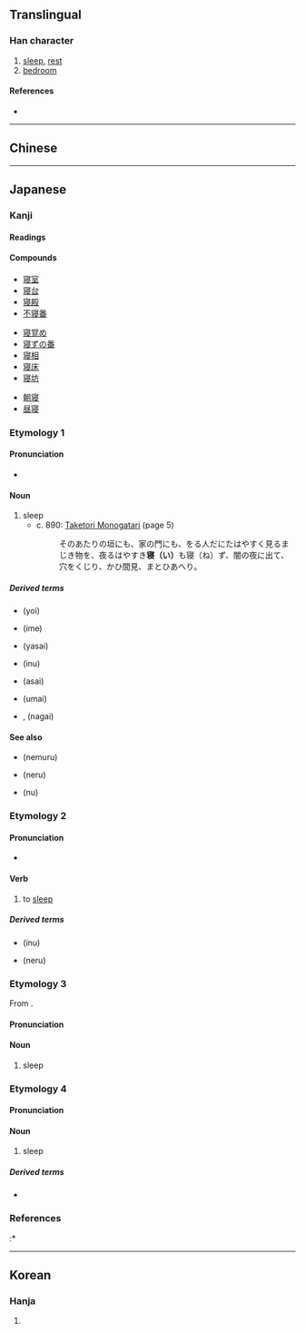{{character info/new}}
{{also|寢}}
==Translingual==

===Han character===
{{Han char|rn=40|rad=宀|as=10|sn=13|four=|canj=JLME|ids=⿱宀⿰丬𠬶}}

# [[sleep]], [[rest]]
# [[bedroom]]

====References====
* {{Han ref|kx=0290.121|dkj=07278|dj=0574.160|hdz=20946.070|uh=5BDD|ud=23517}}

----

==Chinese==
{{zh-see|寢}}

----

==Japanese==

===Kanji===
{{ja-kanji|grade=c|rs=宀10|style=s|kyu=寢}}

====Readings====
{{ja-readings
|goon=しん
|kanon=しん
|kun=ね-る, ね-かす, みたまや-, や-める
}}

====Compounds====
{{top3}}
* [[寝室]]
* [[寝台]]
* [[寝殿]]
* [[不寝番]]
{{mid3}}
* [[寝覚め]]
* [[寝ずの番]]
* [[寝相]]
* [[寝床]]
* [[寝坊]]
{{mid3}}
* [[朝寝]]
* [[昼寝]]
{{bottom}}

===Etymology 1===

====Pronunciation====
* {{IPA|/i/|lang=ja}}

====Noun====
{{ja-noun|い}}

# sleep
#* c. 890: [[w:Taketori Monogatari|Taketori Monogatari]] (page 5)
#*: そのあたりの垣にも、家の門にも、をる人だにたはやすく見るまじき物を、夜るはやすき'''寝（い）'''も寝（ね）ず、闇の夜に出て、穴をくじり、かひ間見、まとひあへり。

=====Derived terms=====
{{der-top}}
* {{l|ja|夜寝}} (yoi)
* {{l|ja|夢}} (ime)
* {{l|ja|安寝}} (yasai)
* {{l|ja|寝ぬ}} (inu)
{{der-mid}}
* {{l|ja|朝寝}} (asai)
* {{l|ja|熟寝}} (umai)
* {{l|ja|長寝}}, {{l|ja|長眠}} (nagai)
{{der-bottom}}

====See also====
* {{l|ja|眠る}} (nemuru)
* {{l|ja|寝る}} (neru)
* {{l|ja|寝}} (nu)

===Etymology 2===

====Pronunciation====
* {{IPA|/nu/|lang=ja}}

====Verb====
{{ja-verb|tr=intrans|type=ni|ぬ}}

# to [[sleep]]

=====Derived terms=====
* {{l|ja|寝ぬ}} (inu)
* {{l|ja|寝る}} (neru)

===Etymology 3===
{{ja-kanjitab|しん|yomi=o}}
From {{etyl|ltc|ja|sort=しん}} {{m|zh|寢|tr=tshim<sup>X</sup>||sleep}}.

====Pronunciation====
{{ja-pron|yomi=o|しん|acc=1|acc_ref=DJR,NHK}}

====Noun====
{{ja-noun|しん}}

# sleep

===Etymology 4===
{{ja-kanjitab|ね|yomi=k}}

====Pronunciation====
{{ja-pron|yomi=k|ね|acc=0|acc_ref=DJR,NHK}}

====Noun====
{{ja-noun|ね}}

# sleep

=====Derived terms=====
* {{ja-r|塒|ねぐら|[[roost]]}}

===References===
<references/>
:* {{cite-book
|last=Horiuchi
|first=Hideaki
|coauthors=Ken Akiyama
|title=[[w:Taketori Monogatari|Taketori Monogatari]], [[w:Ise Monogatari|Ise Monogatari]]
|publisher=[[w:Iwanami Shoten Publishing|Iwanami Shoten]]
|date=1997
|location=Tōkyō
|isbn=4-00-240017-4
}}

----

==Korean==

===Hanja===
{{ko-hanja|hangeul=침|rv=chim|mr=ch'im}}

# {{defn|lang=ko|sort=宀10}}